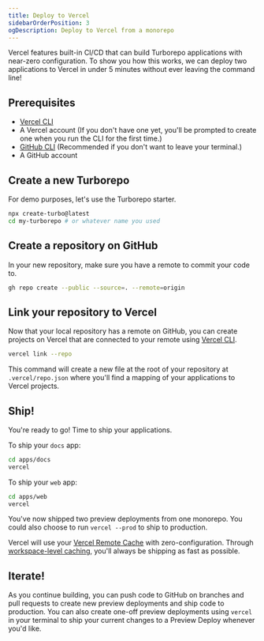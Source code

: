 ```yaml
---
title: Deploy to Vercel
sidebarOrderPosition: 3
ogDescription: Deploy to Vercel from a monorepo
---
```


Vercel features built-in CI/CD that can build Turborepo applications with near-zero configuration. To show you how this works, we can deploy two applications to Vercel in under 5 minutes without ever leaving the command line!

## Prerequisites

- [Vercel CLI](https://vercel.com/docs/cli)
- A Vercel account (If you don't have one yet, you'll be prompted to create one when you run the CLI for the first time.)
- [GitHub CLI](https://cli.github.com/) (Recommended if you don't want to leave your terminal.)
- A GitHub account

## Create a new Turborepo

For demo purposes, let's use the Turborepo starter.

```bash
npx create-turbo@latest
cd my-turborepo # or whatever name you used
```

## Create a repository on GitHub

In your new repository, make sure you have a remote to commit your code to.

```bash
gh repo create --public --source=. --remote=origin
```

## Link your repository to Vercel

Now that your local repository has a remote on GitHub, you can create projects on Vercel that are connected to your remote using [Vercel CLI](https://vercel.com/docs/cli).

```bash
vercel link --repo
```

This command will create a new file at the root of your repository at `.vercel/repo.json` where you'll find a mapping of your applications to Vercel projects.

## Ship!

You're ready to go! Time to ship your applications.

To ship your `docs` app:

```bash
cd apps/docs
vercel
```

To ship your `web` app:

```bash
cd apps/web
vercel
```

You've now shipped two preview deployments from one monorepo. You could also choose to run `vercel --prod` to ship to production.

Vercel will use your [Vercel Remote Cache](https://vercel.com/docs/monorepos/remote-caching) with zero-configuration. Through [workspace-level caching](/monorepos/ci-cd-caching), you'll always be shipping as fast as possible.

## Iterate!

As you continue building, you can push code to GitHub on branches and pull requests to create new preview deployments and ship code to production. You can also create one-off preview deployments using `vercel` in your terminal to ship your current changes to a Preview Deploy whenever you'd like.
